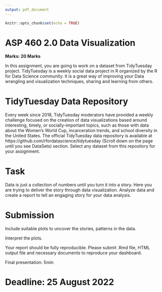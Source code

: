 ```yaml
---
output: pdf_document
---
```


```r
knitr::opts_chunk$set(echo = TRUE)
```

# ASP 460 2.0 Data Visualization

**Marks: 20 Marks**

In this assignment, you are going to work on a dataset from TidyTuesday project. TidyTuesday is a weekly social data project in R organized by the R for Data Science community. It is a great way of improving your Data wrangling and visualization techniques, sharing and learning from others.

# TidyTuesday Data Repository

Every week since 2018, TidyTuesday moderators have provided a weekly challenge focused on the creation of data visualizations based around interesting, timely, or socially-important topics, such as those with data about the Women’s World Cup, incarceration trends, and school diversity in the United States. The official TidyTuesday data repository is available at https://github.com/rfordatascience/tidytuesday (Scroll down on the page until you see DataSets) section.  Select any dataset from this repository for your assignment.


# Task

Data is just a collection of numbers until you turn it into a story. Here you are trying to deliver the story through data visualization. Analyze data and create a report to tell an engaging story for your data analysis. 

# Submission

Include suitable plots to uncover the stories, patterns in the data.

Interpret the plots.

Your report should be fully reproducible. Please submit .Rmd file, HTML output file and necessary documents to reproduce your dashboard.



Final presentation: 5min


# Deadline: 25 August 2022

